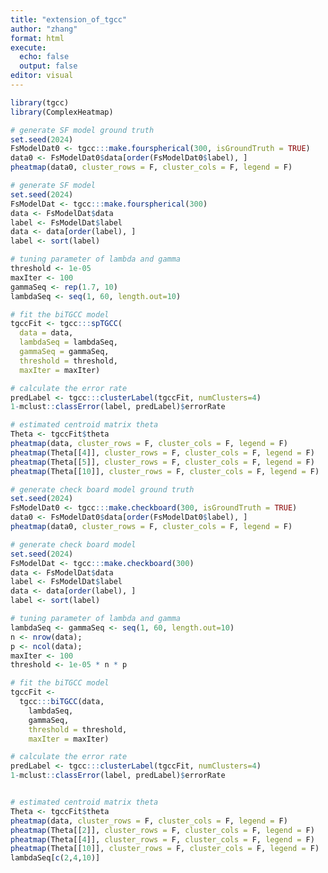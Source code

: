 ```yaml
---
title: "extension_of_tgcc"
author: "zhang"
format: html
execute:
  echo: false
  output: false
editor: visual
---
```


```r
library(tgcc)
library(ComplexHeatmap)
```

```r
# generate SF model ground truth
set.seed(2024)
FsModelDat0 <- tgcc:::make.fourspherical(300, isGroundTruth = TRUE)
data0 <- FsModelDat0$data[order(FsModelDat0$label), ]
pheatmap(data0, cluster_rows = F, cluster_cols = F, legend = F)
```


```r
# generate SF model
set.seed(2024)
FsModelDat <- tgcc:::make.fourspherical(300)
data <- FsModelDat$data
label <- FsModelDat$label
data <- data[order(label), ]
label <- sort(label)

# tuning parameter of lambda and gamma
threshold <- 1e-05
maxIter <- 100
gammaSeq <- rep(1.7, 10)
lambdaSeq <- seq(1, 60, length.out=10)

# fit the biTGCC model
tgccFit <- tgcc:::spTGCC(
  data = data,
  lambdaSeq = lambdaSeq,
  gammaSeq = gammaSeq,
  threshold = threshold,
  maxIter = maxIter)

# calculate the error rate
predLabel <- tgcc:::clusterLabel(tgccFit, numClusters=4)
1-mclust::classError(label, predLabel)$errorRate

# estimated centroid matrix theta
Theta <- tgccFit$theta
pheatmap(data, cluster_rows = F, cluster_cols = F, legend = F)
pheatmap(Theta[[4]], cluster_rows = F, cluster_cols = F, legend = F)
pheatmap(Theta[[5]], cluster_rows = F, cluster_cols = F, legend = F)
pheatmap(Theta[[10]], cluster_rows = F, cluster_cols = F, legend = F)


```

```r
# generate check board model ground truth
set.seed(2024)
FsModelDat0 <- tgcc:::make.checkboard(300, isGroundTruth = TRUE)
data0 <- FsModelDat0$data[order(FsModelDat0$label), ]
pheatmap(data0, cluster_rows = F, cluster_cols = F, legend = F)
```

```r
# generate check board model
set.seed(2024)
FsModelDat <- tgcc:::make.checkboard(300)
data <- FsModelDat$data
label <- FsModelDat$label
data <- data[order(label), ]
label <- sort(label)

# tuning parameter of lambda and gamma
lambdaSeq <- gammaSeq <- seq(1, 60, length.out=10)
n <- nrow(data); 
p <- ncol(data); 
maxIter <- 100
threshold <- 1e-05 * n * p

# fit the biTGCC model
tgccFit <-
  tgcc:::biTGCC(data,
    lambdaSeq,
    gammaSeq,
    threshold = threshold,
    maxIter = maxIter)

# calculate the error rate
predLabel <- tgcc:::clusterLabel(tgccFit, numClusters=4)
1-mclust::classError(label, predLabel)$errorRate


# estimated centroid matrix theta
Theta <- tgccFit$theta
pheatmap(data, cluster_rows = F, cluster_cols = F, legend = F)
pheatmap(Theta[[2]], cluster_rows = F, cluster_cols = F, legend = F)
pheatmap(Theta[[4]], cluster_rows = F, cluster_cols = F, legend = F)
pheatmap(Theta[[10]], cluster_rows = F, cluster_cols = F, legend = F)
lambdaSeq[c(2,4,10)]
```
